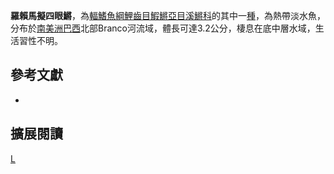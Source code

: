 {{Speciesbox 
| taxon = Anablepsoides roraima
| status = NE
| status_system = IUCN3.1
| authority =  [[Costa|Costa]], [[Bragança|Bragança]] & [[Amorim|Amorim]], 2013
| synonyms = 
}}
'''羅賴馬擬四眼鱂'''，為[[輻鰭魚綱|輻鰭魚綱]][[鯉齒目|鯉齒目]][[鰕鱂亞目|鰕鱂亞目]][[溪鱂科|溪鱂科]]的其中一[[種|種]]，為熱帶淡水魚，分布於[[南美洲|南美洲]][[巴西|巴西]]北部Branco河流域，體長可達3.2公分，棲息在底中層水域，生活習性不明。

== 參考文獻 ==
*{{FishBase_species|genus=Anablepsoides|species=roraima|year=2014|month=8}}

== 擴展閱讀 ==
{{refbegin}}
{{wikispecies-inline|Anablepsoides roraima|羅賴馬擬四眼鱂}}
{{refend}}
{{Taxonbar|from=Q18113181}}

[[Category:擬四眼鱂屬|L]]


{{魚類小作品}}